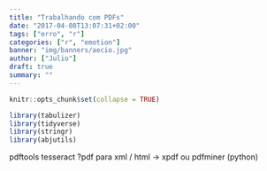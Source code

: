 ```yaml
---
title: "Trabalhando com PDFs"
date: "2017-04-08T13:07:31+02:00"
tags: ["erro", "r"]
categories: ["r", "emotion"]
banner: "img/banners/aecio.jpg"
author: ["Julio"]
draft: true
summary: ""
---
```


```r
knitr::opts_chunk$set(collapse = TRUE)
```

```r
library(tabulizer)
library(tidyverse)
library(stringr)
library(abjutils)
```

pdftools
tesseract
?pdf para xml / html -> xpdf ou pdfminer (python)

